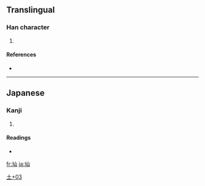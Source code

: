==Translingual==

===Han character===
{{Han char|rn=32|rad=土|as=03|sn=6|four=|canj=土山 (GU), X土山 (XGU)}}

# {{defn|Han|sort=土03}}

====References====
* {{Han ref|kx=0224.181|hdz=10419.061|uh=5738|ud=22328}}

----

==Japanese==

===Kanji===
{{ja-kanji|grade=|rs=土03}}

# {{defn|Japanese}}

====Readings====
* {{ja-readings|on=|kun=[[やま]] (yama)}}

[[Category:Japanese-only CJKV Characters|土+03]]

[[fr:圸]]
[[ja:圸]]